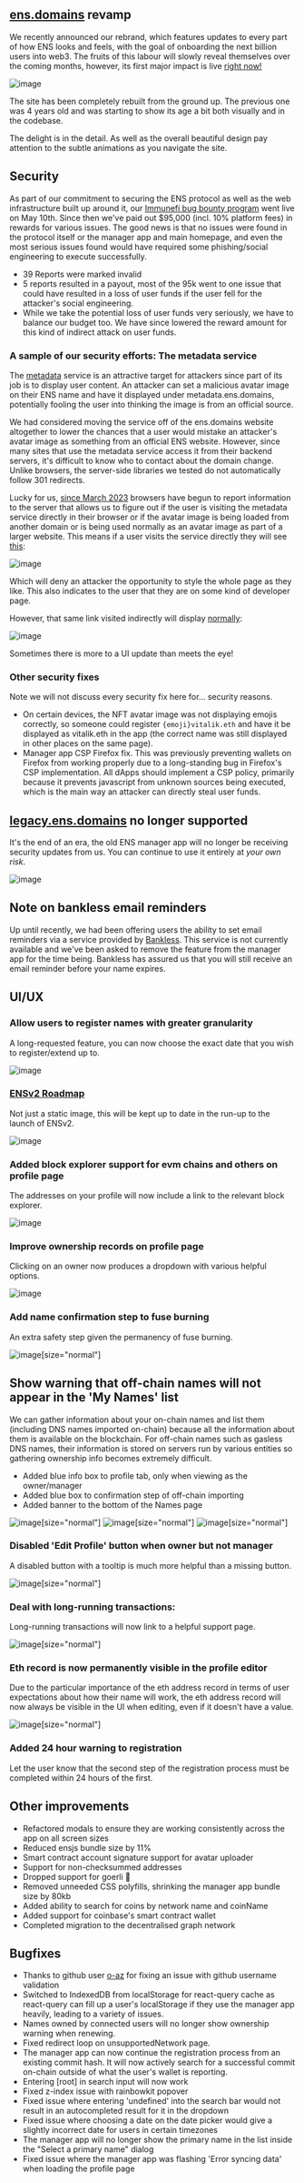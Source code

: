 ## [ens.domains](https://ens.domains) revamp

We recently announced our rebrand, which features updates to every part of how ENS looks and feels, with the goal of onboarding the next billion users into web3. The fruits of this labour will slowly reveal themselves over the coming months, however, its first major impact is live [right now!](https://ens.domains)

![image](./landing.png)

The site has been completely rebuilt from the ground up. The previous one was 4 years old and was starting to show its age a bit both visually and in the codebase.

The delight is in the detail. As well as the overall beautiful design pay attention to the subtle animations as you navigate the site. 

## Security 

As part of our commitment to securing the ENS protocol as well as the web infrastructure built up around it, our [Immunefi bug bounty program](https://immunefi.com/bug-bounty/ens/information/) went live on May 10th. Since then we've paid out $95,000 (incl. 10% platform fees) in rewards for various issues. The good news is that no issues were found in the protocol itself or the manager app and main homepage, and even the most serious issues found would have required some phishing/social engineering to execute successfully.

- 39 Reports were marked invalid
- 5 reports resulted in a payout, most of the 95k went to one issue that could have resulted in a loss of user funds if the user fell for the attacker's social engineering.
- While we take the potential loss of user funds very seriously, we have to balance our budget too. We have since lowered the reward amount for this kind of indirect attack on user funds. 

### A sample of our security efforts: The metadata service

The [metadata](https://metadata.ens.domains) service is an attractive target for attackers since part of its job is to display user content. An attacker can set a malicious avatar image on their ENS name and have it displayed under metadata.ens.domains, potentially fooling the user into thinking the image is from an official source. 

We had considered moving the service off of the ens.domains website altogether to lower the chances that a user would mistake an attacker's avatar image as something from an official ENS website. However, since many sites that use the metadata service access it from their backend servers, it's difficult to know who to contact about the domain change. Unlike browsers, the server-side libraries we tested do not automatically follow 301 redirects. 

Lucky for us, [since March 2023](https://developer.mozilla.org/en-US/docs/Web/HTTP/Headers/Sec-Fetch-Site) browsers have begun to report information to the server that allows us to figure out if the user is visiting the metadata service directly in their browser or if the avatar image is being loaded from another domain or is being used normally as an avatar image as part of a larger website. This means if a user visits the service directly they will see [this](https://metadata.ens.domains/mainnet/avatar/nick.eth): 

![image](./avatar.png)

Which will deny an attacker the opportunity to style the whole page as they like. This also indicates to the user that they are on some kind of developer page.

However, that same link visited indirectly will display [normally](https://codepen.io/mhmdt/pen/xxoRZyM):

![image](./avatars.png)

Sometimes there is more to a UI update than meets the eye!

### Other security fixes 

Note we will not discuss every security fix here for... security reasons.

- On certain devices, the NFT avatar image was not displaying emojis correctly, so someone could register `{emoji}vitalik.eth` and have it be displayed as vitalik.eth in the app (the correct name was still displayed in other places on the same page).
- Manager app CSP Firefox fix. This was previously preventing wallets on Firefox from working properly due to a long-standing bug in Firefox's CSP implementation. All dApps should implement a CSP policy, primarily because it prevents javascript from unknown sources being executed, which is the main way an attacker can directly steal user funds.

## [legacy.ens.domains](https://legacy.ens.domains) no longer supported

It's the end of an era, the old ENS manager app will no longer be receiving security updates from us. You can continue to use it entirely at *your own risk*. 

![image](./legacy.png)

## Note on bankless email reminders

Up until recently, we had been offering users the ability to set email reminders via a service provided by [Bankless](https://www.bankless.com/). This service is not currently available and we've been asked to remove the feature from the manager app for the time being. Bankless has assured us that you will still receive an email reminder before your name expires.

## UI/UX

### Allow users to register names with greater granularity 

A long-requested feature, you can now choose the exact date that you wish to register/extend up to.

![image](./datetime.png)

### [ENSv2 Roadmap](https://ens.domains/roadmap)

Not just a static image, this will be kept up to date in the run-up to the launch of ENSv2.

![image](./roadmap.png)

### Added block explorer support for evm chains and others on profile page

The addresses on your profile will now include a link to the relevant block explorer.

![image](./basescan.png)

### Improve ownership records on profile page

Clicking on an owner now produces a dropdown with various helpful options.

![image](./context.png)

### Add name confirmation step to fuse burning

An extra safety step given the permanency of fuse burning.

![image](./fuse.png)[size="normal"]

## Show warning that off-chain names will not appear in the 'My Names' list

We can gather information about your on-chain names and list them (including DNS names imported on-chain) because all the information about them is available on the blockchain. For off-chain names such as gasless DNS names, their information is stored on servers run by various entities so gathering ownership info becomes extremely difficult.

- Added blue info box to profile tab, only when viewing as the owner/manager
- Added blue box to confirmation step of off-chain importing
- Added banner to the bottom of the Names page

![image](./congrats.png)[size="normal"]
![image](./offchainprofile.png)[size="normal"]
![image](./namelist.png)[size="normal"]

### Disabled 'Edit Profile' button when owner but not manager 

A disabled button with a tooltip is much more helpful than a missing button.

![image](./accounts.png)[size="normal"]

### Deal with long-running transactions: 

Long-running transactions will now link to a helpful support page.

![image](./longer.png)[size="normal"]

### Eth record is now permanently visible in the profile editor

Due to the particular importance of the eth address record in terms of user expectations about how their name will work, the eth address record will now always be visible in the UI when editing, even if it doesn't have a value.

![image](./profile.png)[size="normal"]

### Added 24 hour warning to registration

Let the user know that the second step of the registration process must be completed within 24 hours of the first.

## Other improvements 

- Refactored modals to ensure they are working consistently across the app on all screen sizes
- Reduced ensjs bundle size by 11%
- Smart contract account signature support for avatar uploader
- Support for non-checksummed addresses
- Dropped support for goerli 🫡
- Removed unneeded CSS polyfills, shrinking the manager app bundle size by 80kb
- Added ability to search for coins by network name and coinName
- Added support for coinbase's smart contract wallet 
- Completed migration to the decentralised graph network

## Bugfixes

- Thanks to github user [o-az](https://github.com/o-az) for fixing an issue with github username validation
- Switched to IndexedDB from localStorage for react-query cache as react-query can fill up a user's localStorage if they use the manager app heavily, leading to a variety of issues.
- Names owned by connected users will no longer show ownership warning when renewing.
- Fixed redirect loop on unsupportedNetwork page.
- The manager app can now continue the registration process from an existing commit hash. It will now actively search for a successful commit on-chain outside of what the user's wallet is reporting.
- Entering [root] in search input will now work
- Fixed z-index issue with rainbowkit popover
- Fixed issue where entering 'undefined' into the search bar would not result in an autocompleted result for it in the dropdown 
- Fixed issue where choosing a date on the date picker would give a slightly incorrect date for users in certain timezones
- The manager app will no longer show the primary name in the list inside the "Select a primary name" dialog
- Fixed issue where the manager app was flashing 'Error syncing data' when loading the profile page
